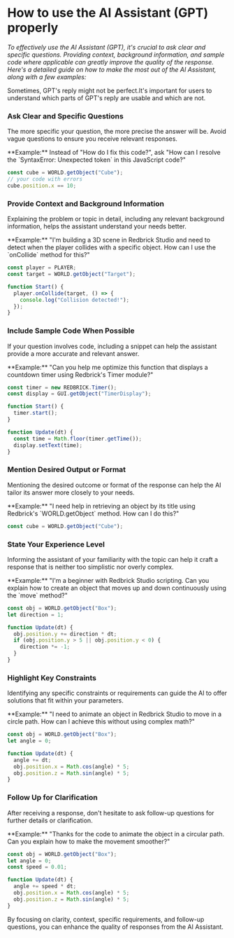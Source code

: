  
# How to use the AI Assistant (GPT) properly

_To effectively use the AI Assistant (GPT), it's crucial to ask clear and
specific questions. Providing context, background information, and sample code
where applicable can greatly improve the quality of the response. Here's a
detailed guide on how to make the most out of the AI Assistant, along with a
few examples:_

<Callout type="warning">
  Sometimes, GPT's reply might not be perfect.It's important for users to
  understand which parts of GPT's reply are usable and which are not.
</Callout>

<Steps>

### Ask Clear and Specific Questions

The more specific your question, the more precise the answer will be. Avoid vague questions to ensure you receive relevant responses.

<Callout> 
**Example:** Instead of "How do I fix this code?", ask "How can I resolve the `SyntaxError: Unexpected token` in this JavaScript code?"

```js
const cube = WORLD.getObject("Cube");
// your code with errors
cube.position.x == 10;
```

</Callout>

### Provide Context and Background Information

Explaining the problem or topic in detail, including any relevant background information, helps the assistant understand your needs better.

<Callout> 
   **Example:** "I'm building a 3D scene in Redbrick Studio and need to detect when the player collides with a specific object. How can I use the `onCollide` method for this?"

```js
const player = PLAYER;
const target = WORLD.getObject("Target");

function Start() {
  player.onCollide(target, () => {
    console.log("Collision detected!");
  });
}
```

</Callout>

### Include Sample Code When Possible

If your question involves code, including a snippet can help the assistant provide a more accurate and relevant answer.

<Callout> 
**Example:** "Can you help me optimize this function that displays a countdown timer using Redbrick's Timer module?"

```js
const timer = new REDBRICK.Timer();
const display = GUI.getObject("TimerDisplay");

function Start() {
  timer.start();
}

function Update(dt) {
  const time = Math.floor(timer.getTime());
  display.setText(time);
}
```

</Callout>

### Mention Desired Output or Format

Mentioning the desired outcome or format of the response can help the AI tailor its answer more closely to your needs.

<Callout> 
   **Example:** "I need help in retrieving an object by its title using Redbrick's `WORLD.getObject` method. How can I do this?"

```js
const cube = WORLD.getObject("Cube");
```

</Callout>

### State Your Experience Level

Informing the assistant of your familiarity with the topic can help it craft a response that is neither too simplistic nor overly complex.

<Callout> 
   **Example:** "I'm a beginner with Redbrick Studio scripting. Can you explain how to create an object that moves up and down continuously using the `move` method?"

```js
const obj = WORLD.getObject("Box");
let direction = 1;

function Update(dt) {
  obj.position.y += direction * dt;
  if (obj.position.y > 5 || obj.position.y < 0) {
    direction *= -1;
  }
}
```

</Callout>

### Highlight Key Constraints

Identifying any specific constraints or requirements can guide the AI to offer solutions that fit within your parameters.

<Callout> 
   **Example:** "I need to animate an object in Redbrick Studio to move in a circle path. How can I achieve this without using complex math?"

```js
const obj = WORLD.getObject("Box");
let angle = 0;

function Update(dt) {
  angle += dt;
  obj.position.x = Math.cos(angle) * 5;
  obj.position.z = Math.sin(angle) * 5;
}
```

</Callout>

### Follow Up for Clarification

After receiving a response, don't hesitate to ask follow-up questions for further details or clarification.

<Callout> 
   **Example:** "Thanks for the code to animate the object in a circular path. Can you explain how to make the movement smoother?"

```js
const obj = WORLD.getObject("Box");
let angle = 0;
const speed = 0.01;

function Update(dt) {
  angle += speed * dt;
  obj.position.x = Math.cos(angle) * 5;
  obj.position.z = Math.sin(angle) * 5;
}
```

</Callout>

</Steps>

By focusing on clarity, context, specific requirements, and follow-up questions, you can enhance the quality of responses from the AI Assistant.
